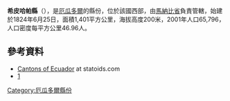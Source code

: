 '''希皮哈帕縣'''（{{lang-es|Cantón Jipijapa}}），是[[厄瓜多爾|厄瓜多爾]]的縣份，位於該國西部，由[[馬納比省|馬納比省]]負責管轄，始建於1824年6月25日，面積1,401平方公里，海拔高度200米，2001年人口65,796，人口密度每平方公里46.96人。

==參考資料==
*[http://www.statoids.com/yec.html Cantons of Ecuador] {{Wayback|url=http://www.statoids.com/yec.html |date=20110628180130 }} at statoids.com
*[http://www.ecuadorencifras.gob.ec/resultados/] {{Wayback|url=http://www.ecuadorencifras.gob.ec/resultados/ |date=20170724030253 }}

{{coord|1|20|S|80|35|W|source:kolossus-eswiki|display=title}}

{{厄瓜多爾縣份}}

[[Category:厄瓜多爾縣份|Category:厄瓜多爾縣份]]


{{Ecuador-geo-stub}}